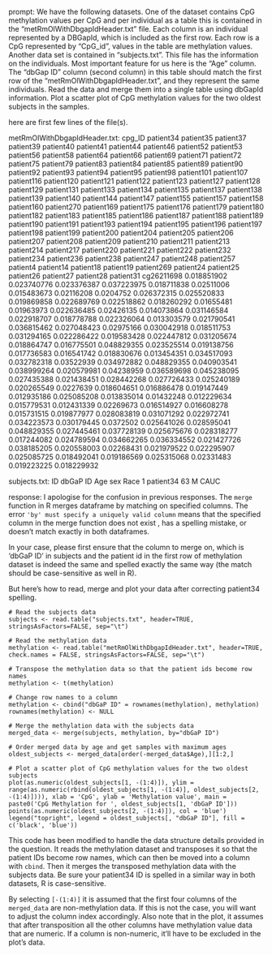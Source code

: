 prompt:
We have the following datasets. One of the dataset contains CpG methylation values per CpG and per individual as a table this is contained in the “metRmOlWithDbgapIdHeader.txt” file. Each column is an individual represented by a DBGapId, which is included as the first row. Each row is a CpG represented by "CpG_id", values in the table are methylation values. Another data set is contained in “subjects.txt”. This file has the information on the individuals. Most important feature for us here is the "Age" column. The "dbGap ID" column (second column) in this table should match the first row of the "metRmOlWithDbgapIdHeader.txt", and they represent the same individuals. Read the data and merge them into a single table using dbGapId information. Plot a scatter plot of CpG methylation values for the two oldest subjects in the samples.

here are first few lines of the file(s).

metRmOlWithDbgapIdHeader.txt:
cpg_ID	patient34	patient35	patient37	patient39	patient40	patient41	patient44	patient46	patient52	patient53	patient56	patient58	patient64	patient66	patient69	patient71	patient72	patient75	patient79	patient83	patient84	patient85	patient89	patient90	patient92	patient93	patient94	patient95	patient98	patient101	patient107	patient116	patient120	patient121	patient122	patient123	patient127	patient128	patient129	patient131	patient133	patient134	patient135	patient137	patient138	patient139	patient140	patient144	patient147	patient155	patient157	patient158	patient160	patient270	patient169	patient175	patient176	patient179	patient180	patient182	patient183	patient185	patient186	patient187	patient188	patient189	patient190	patient191	patient193	patient194	patient195	patient196	patient197	patient198	patient199	patient200	patient204	patient205	patient206	patient207	patient208	patient209	patient210	patient211	patient213	patient214	patient217	patient220	patient221	patient222	patient232	patient234	patient236	patient238	patient247	patient248	patient257	patient4	patient14	patient18	patient19	patient269	patient24	patient25	patient26	patient27	patient28	patient31
cg26211698	0.018851902	0.023740776	0.023376387	0.037223975	0.018711838	0.02511006	0.015483673	0.02116208	0.0204752	0.026372315	0.025520833	0.019869858	0.022689769	0.022518862	0.018260292	0.01655481	0.01963973	0.022636485	0.02426135	0.014073864	0.031146584	0.022918707	0.018778788	0.022326064	0.013303579	0.021790541	0.036815462	0.027048423	0.02975166	0.030042918	0.018511753	0.031294165	0.022286422	0.019583428	0.022447812	0.031205674	0.018864747	0.016775501	0.048829355	0.023525514	0.019138756	0.017736583	0.016541742	0.018830676	0.013454351	0.034517093	0.032782318	0.03522939	0.034972882	0.048829355	0.040903541	0.038999264	0.020579981	0.04238959	0.036589698	0.045238095	0.027435388	0.021438451	0.028442268	0.027726433	0.025240189	0.020265549	0.0227639	0.018604651	0.016886478	0.019147449	0.012935186	0.025085208	0.013835014	0.01432248	0.012229634	0.015779531	0.012431339	0.02269673	0.016514927	0.016608278	0.015731515	0.019877977	0.028083819	0.031071292	0.022972741	0.034223573	0.030179445	0.0372502	0.025641026	0.028595041	0.048829355	0.027445461	0.037728139	0.025675676	0.028318277	0.017244082	0.024789594	0.034662265	0.036334552	0.021427726	0.038185205	0.020558003	0.02268431	0.021979522	0.022295907	0.025085725	0.018492041	0.019186569	0.025315068	0.02331483	0.019223225	0.018229932


subjects.txt:
ID	dbGaP ID	Age	sex	Race
1	patient34	63	M	CAUC


response:
I apologise for the confusion in previous responses. The `merge` function in R merges dataframe by matching on specified columns. The error `'by' must specify a uniquely valid column` means that the specified column in the merge function does not exist , has a spelling mistake, or doesn't match exactly in both dataframes.

In your case, please first ensure that the column to merge on, which is 'dbGaP ID' in subjects and the patient id in the first row of methylation dataset is indeed the same and spelled exactly the same way (the match should be case-sensitive as well in R). 

But here's how to read, merge and plot your data after correcting patient34 spelling. 

```
# Read the subjects data
subjects <- read.table("subjects.txt", header=TRUE, stringsAsFactors=FALSE, sep="\t")

# Read the methylation data
methylation <- read.table("metRmOlWithDbgapIdHeader.txt", header=TRUE, check.names = FALSE, stringsAsFactors=FALSE, sep="\t")

# Transpose the methylation data so that the patient ids become row names
methylation <- t(methylation)

# Change row names to a column
methylation <- cbind("dbGaP ID" = rownames(methylation), methylation)
rownames(methylation) <- NULL

# Merge the methylation data with the subjects data
merged_data <- merge(subjects, methylation, by="dbGaP ID")

# Order merged data by age and get samples with maximum ages
oldest_subjects <- merged_data[order(-merged_data$Age),][1:2,]

# Plot a scatter plot of CpG methylation values for the two oldest subjects
plot(as.numeric(oldest_subjects[1, -(1:4)]), ylim = range(as.numeric(rbind(oldest_subjects[1, -(1:4)], oldest_subjects[2, -(1:4)]))), xlab = 'CpG', ylab = 'Methylation value', main = paste0('CpG Methylation for ', oldest_subjects[1, 'dbGaP ID']))
points(as.numeric(oldest_subjects[2, -(1:4)]), col = 'blue')
legend("topright", legend = oldest_subjects[, "dbGaP ID"], fill = c('black', 'blue'))
```

This code has been modified to handle the data structure details provided in the question. It reads the methylation dataset and transposes it so that the patient IDs become row names, which can then be moved into a column with `cbind`. Then it merges the transposed methylation data with the subjects data. Be sure your patient34 ID is spelled in a similar way in both datasets, R is case-sensitive.

By selecting `[-(1:4)]` it is assumed that the first four columns of the `merged_data` are non-methylation data. If this is not the case, you will want to adjust the column index accordingly. Also note that in the plot, it assumes that after transposition all the other columns have methylation value data that are numeric. If a column is non-numeric, it'll have to be excluded in the plot's data.
